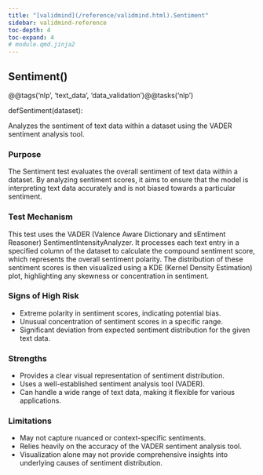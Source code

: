 ```yaml
---
title: "[validmind](/reference/validmind.html).Sentiment"
sidebar: validmind-reference
toc-depth: 4
toc-expand: 4
# module.qmd.jinja2
---
```


<!-- function.qmd.jinja2 -->

## Sentiment[()]{.muted}

<!-- signatures.jinja2 -->

::: {.signature}

<span class="decorators"><span class="decorator">@<span class="n">@tags(<span class="s">'nlp'</span>, <span class="s">'text_data'</span>, <span class="s">'data_validation'</span>)</span></span><span class="decorator">@<span class="n">@tasks(<span class="s">'nlp'</span>)</span></span></span>

<span class="kw">def</span><span class="name">Sentiment</span>(<span class="param"><span class="n">dataset</span></span>):

:::

<!-- docstring.jinja2 -->

Analyzes the sentiment of text data within a dataset using the VADER sentiment analysis tool.

### Purpose

The Sentiment test evaluates the overall sentiment of text data within a dataset. By analyzing sentiment scores, it aims to ensure that the model is interpreting text data accurately and is not biased towards a particular sentiment.

### Test Mechanism

This test uses the VADER (Valence Aware Dictionary and sEntiment Reasoner) SentimentIntensityAnalyzer. It processes each text entry in a specified column of the dataset to calculate the compound sentiment score, which represents the overall sentiment polarity. The distribution of these sentiment scores is then visualized using a KDE (Kernel Density Estimation) plot, highlighting any skewness or concentration in sentiment.

### Signs of High Risk

- Extreme polarity in sentiment scores, indicating potential bias.
- Unusual concentration of sentiment scores in a specific range.
- Significant deviation from expected sentiment distribution for the given text data.

### Strengths

- Provides a clear visual representation of sentiment distribution.
- Uses a well-established sentiment analysis tool (VADER).
- Can handle a wide range of text data, making it flexible for various applications.

### Limitations

- May not capture nuanced or context-specific sentiments.
- Relies heavily on the accuracy of the VADER sentiment analysis tool.
- Visualization alone may not provide comprehensive insights into underlying causes of sentiment distribution.
